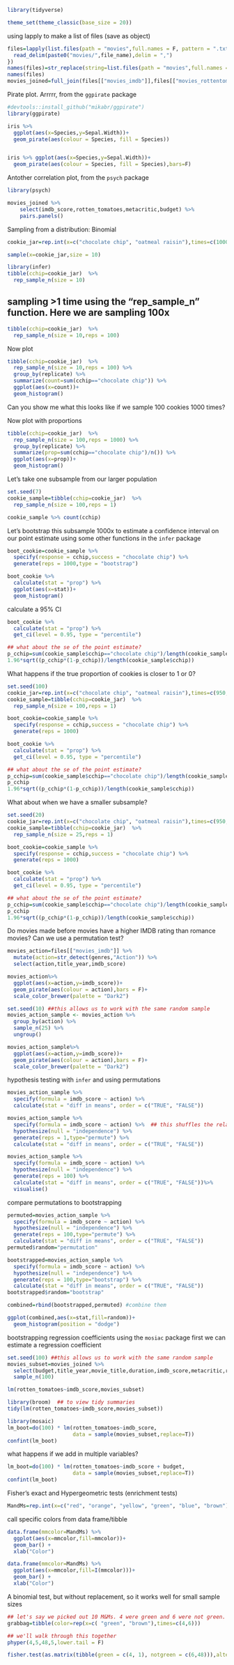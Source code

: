 ```r
library(tidyverse)

theme_set(theme_classic(base_size = 20)) 
```


using lapply to make a list of files (save as object)
```r
files=lapply(list.files(path = "movies",full.names = F, pattern = ".txt"),function(file_name){
  read_delim(paste0("movies/",file_name),delim = ",")
})
names(files)=str_replace(string=list.files(path = "movies",full.names = F, pattern = ".txt"),pattern = ".txt",replacement = "")
names(files)
movies_joined=full_join(files[["movies_imdb"]],files[["movies_rottentom"]],by=c("movie_title"="title"))

```

Pirate plot. Arrrrr, from the `ggpirate` package
```r
#devtools::install_github("mikabr/ggpirate")
library(ggpirate)

iris %>% 
  ggplot(aes(x=Species,y=Sepal.Width))+
  geom_pirate(aes(colour = Species, fill = Species))


iris %>% ggplot(aes(x=Species,y=Sepal.Width))+
  geom_pirate(aes(colour = Species, fill = Species),bars=F)
```

Antother correlation plot, from the `psych` package
```r
library(psych)

movies_joined %>% 
    select(imdb_score,rotten_tomatoes,metacritic,budget) %>%
    pairs.panels()
```


Sampling from a distribution: Binomial
```r
cookie_jar=rep.int(x=c("chocolate chip", "oatmeal raisin"),times=c(1000,1000))

sample(x=cookie_jar,size = 10)

library(infer)
tibble(cchip=cookie_jar)  %>% 
  rep_sample_n(size = 10)
```


## sampling >1 time using the "rep_sample_n" function. Here we are sampling 100x
```r
tibble(cchip=cookie_jar)  %>% 
  rep_sample_n(size = 10,reps = 100)
```

Now plot
```r
tibble(cchip=cookie_jar)  %>% 
  rep_sample_n(size = 10,reps = 100) %>% 
  group_by(replicate) %>% 
  summarize(count=sum(cchip=="chocolate chip")) %>%
  ggplot(aes(x=count))+
  geom_histogram()
```

Can you show me what this looks like if we sample 100 cookies 1000 times?

Now plot with proportions
```r
tibble(cchip=cookie_jar)  %>% 
  rep_sample_n(size = 100,reps = 1000) %>% 
  group_by(replicate) %>% 
  summarize(prop=sum(cchip=="chocolate chip")/n()) %>%
  ggplot(aes(x=prop))+
  geom_histogram()
```

Let's take one subsample from our larger population
```r
set.seed(7)
cookie_sample=tibble(cchip=cookie_jar)  %>% 
  rep_sample_n(size = 100,reps = 1) 

cookie_sample %>% count(cchip)
```

Let's bootstrap this subsample 1000x to estimate a confidence interval on our point estimate using some other functions in the `infer` package
```r
boot_cookie=cookie_sample %>% 
  specify(response = cchip,success = "chocolate chip") %>% 
  generate(reps = 1000,type = "bootstrap") 

boot_cookie %>% 
  calculate(stat = "prop") %>%
  ggplot(aes(x=stat))+
  geom_histogram()
```

calculate a 95% CI
```r
boot_cookie %>% 
  calculate(stat = "prop") %>%
  get_ci(level = 0.95, type = "percentile")

## what about the se of the point estimate?
p_cchip=sum(cookie_sample$cchip=="chocolate chip")/length(cookie_sample$cchip)
1.96*sqrt((p_cchip*(1-p_cchip))/length(cookie_sample$cchip))
```

What happens if the true proportion of cookies is closer to 1 or 0? 
```r
set.seed(100)
cookie_jar=rep.int(x=c("chocolate chip", "oatmeal raisin"),times=c(950,50))
cookie_sample=tibble(cchip=cookie_jar)  %>% 
  rep_sample_n(size = 100,reps = 1) 

boot_cookie=cookie_sample %>% 
  specify(response = cchip,success = "chocolate chip") %>% 
  generate(reps = 1000) 

boot_cookie %>% 
  calculate(stat = "prop") %>%
  get_ci(level = 0.95, type = "percentile")

## what about the se of the point estimate?
p_cchip=sum(cookie_sample$cchip=="chocolate chip")/length(cookie_sample$cchip)
p_cchip
1.96*sqrt((p_cchip*(1-p_cchip))/length(cookie_sample$cchip))
```

What about when we have a smaller subsample?
```r
set.seed(20)
cookie_jar=rep.int(x=c("chocolate chip", "oatmeal raisin"),times=c(950,50))
cookie_sample=tibble(cchip=cookie_jar)  %>% 
  rep_sample_n(size = 25,reps = 1) 

boot_cookie=cookie_sample %>% 
  specify(response = cchip,success = "chocolate chip") %>% 
  generate(reps = 1000) 

boot_cookie %>% 
  calculate(stat = "prop") %>%
  get_ci(level = 0.95, type = "percentile")

## what about the se of the point estimate?
p_cchip=sum(cookie_sample$cchip=="chocolate chip")/length(cookie_sample$cchip)
p_cchip
1.96*sqrt((p_cchip*(1-p_cchip))/length(cookie_sample$cchip))
```

Do movies made before  movies have a higher IMDB rating than romance movies? Can we use a permutation test?

```r
movies_action=files[["movies_imdb"]] %>% 
  mutate(action=str_detect(genres,"Action")) %>%
  select(action,title_year,imdb_score)

movies_action%>%
  ggplot(aes(x=action,y=imdb_score))+
  geom_pirate(aes(colour = action),bars = F)+
  scale_color_brewer(palette = "Dark2")
```


```r
set.seed(10) ##this allows us to work with the same random sample
movies_action_sample <- movies_action %>% 
  group_by(action) %>%
  sample_n(25) %>% 
  ungroup()

movies_action_sample%>%
  ggplot(aes(x=action,y=imdb_score))+
  geom_pirate(aes(colour = action),bars = F)+
  scale_color_brewer(palette = "Dark2")
```

hypothesis testing with `infer` and using permutations
```r
movies_action_sample %>% 
  specify(formula = imdb_score ~ action) %>% 
  calculate(stat = "diff in means", order = c("TRUE", "FALSE"))

movies_action_sample %>% 
  specify(formula = imdb_score ~ action) %>%  ## this shuffles the relationships
  hypothesize(null = "independence") %>% 
  generate(reps = 1,type="permute") %>% 
  calculate(stat = "diff in means", order = c("TRUE", "FALSE"))

movies_action_sample %>% 
  specify(formula = imdb_score ~ action) %>% 
  hypothesize(null = "independence") %>% 
  generate(reps = 100) %>% 
  calculate(stat = "diff in means", order = c("TRUE", "FALSE"))%>%
  visualise() 
```


compare permutations to bootstrapping
```r
permuted=movies_action_sample %>% 
  specify(formula = imdb_score ~ action) %>% 
  hypothesize(null = "independence") %>% 
  generate(reps = 100,type="permute") %>% 
  calculate(stat = "diff in means", order = c("TRUE", "FALSE"))
permuted$random="permutation"

bootstrapped=movies_action_sample %>% 
  specify(formula = imdb_score ~ action) %>% 
  hypothesize(null = "independence") %>% 
  generate(reps = 100,type="bootstrap") %>% 
  calculate(stat = "diff in means", order = c("TRUE", "FALSE"))
bootstrapped$random="bootstrap"

combined=rbind(bootstrapped,permuted) #combine them

ggplot(combined,aes(x=stat,fill=random))+
  geom_histogram(position = "dodge")
```

bootstrapping regression coefficients using the `mosiac` package
first we can estimate a regression coefficient
```r
set.seed(100) ##this allows us to work with the same random sample
movies_subset=movies_joined %>%
  select(budget,title_year,movie_title,duration,imdb_score,metacritic,rotten_tomatoes) %>%
  sample_n(100)

lm(rotten_tomatoes~imdb_score,movies_subset)

library(broom)  ## to view tidy summaries
tidy(lm(rotten_tomatoes~imdb_score,movies_subset))

```

```r
library(mosaic)
lm_boot=do(100) * lm(rotten_tomatoes~imdb_score, 
                     data = sample(movies_subset,replace=T))
confint(lm_boot)
```

what happens if we add in multiple variables?
```r
lm_boot=do(100) * lm(rotten_tomatoes~imdb_score + budget, 
                     data = sample(movies_subset,replace=T))
confint(lm_boot)
```








Fisher's exact and Hypergeometric tests (enrichment tests)
``` r
MandMs=rep.int(x=c("red", "orange", "yellow", "green", "blue", "brown"),times=c(12, 5, 10, 5, 6, 15))
```

call specific colors from data frame/tibble
```r
data.frame(mmcolor=MandMs) %>% 
  ggplot(aes(x=mmcolor,fill=mmcolor))+
  geom_bar() +
  xlab("Color")

data.frame(mmcolor=MandMs) %>% 
  ggplot(aes(x=mmcolor,fill=I(mmcolor)))+
  geom_bar() +
  xlab("Color")
```

A binomial test, but without replacement, so it works well for small sample sizes
```r
## let's say we picked out 10 M&Ms. 4 were green and 6 were not green. Did we draw from an unbiased distribution? 
grabbag=tibble(color=rep(x=c( "green", "brown"),times=c(4,6)))

## we'll walk through this together
phyper(4,5,48,5,lower.tail = F)

fisher.test(as.matrix(tibble(green = c(4, 1), notgreen = c(6,48))),alternative = "t")
```



